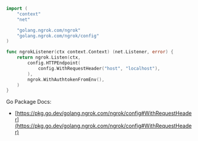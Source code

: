 ```go
import (
	"context"
	"net"

	"golang.ngrok.com/ngrok"
	"golang.ngrok.com/ngrok/config"
)

func ngrokListener(ctx context.Context) (net.Listener, error) {
	return ngrok.Listen(ctx,
		config.HTTPEndpoint(
			config.WithRequestHeader("host", "localhost"),
		),
		ngrok.WithAuthtokenFromEnv(),
	)
}
```

Go Package Docs:

- [https://pkg.go.dev/golang.ngrok.com/ngrok/config#WithRequestHeader](https://pkg.go.dev/golang.ngrok.com/ngrok/config#WithRequestHeader)
